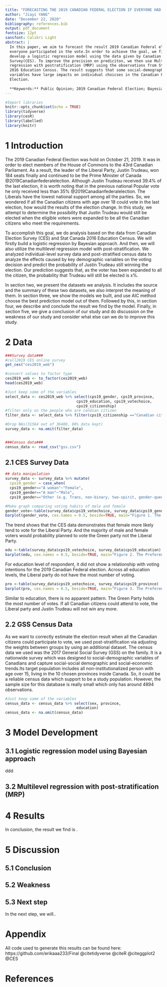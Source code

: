 ```yaml
---
title: "FORECASTING THE 2019 CANADIAN FEDERAL ELECTION IF EVERYONE HAD VOTED"
author: "Jiayi YANG"
date: "December 22, 2020"
bibliography: references.bib
output: pdf_document
fontsize: 12pt
sansfont: Calibri Light
abstract: |
  In this paper, we aim to forecast the result 2019 Canadian Federal election if 
  everyone participated in the vote.In order to achieve the goal, we firstly 
  develop a logistic regression model using the data given by Canadian Election 
  Survey(CES). To improve the precision on prediciton, we then use Multilevel 
  regression with postratification (MRP) using the observations from Stat Canada 
  2016 Education Census. The result suggests that some social-demographic 
  variables have large impacts on individual choicses in the Canadian Federal 
  Election.
  
  **Keywords:** Public Opinion; 2019 Canadian Federal Election; Bayesian Approach; Multilevel Regression with Poststratification
---
```

```r
#Import libraries
knitr::opts_chunk$set(echo = TRUE)
library(tidyverse)
library(cesR)
library(labelled)
library(knitr)
```
# 1 Introduction
The 2019 Canadian Federal Election was hold on October 21, 2019. It was in order to elect members of the House of Commons to the 43rd Canadian Parliament. As a result, the leader of the Liberal Party, Justin Trudeau, won 184 seats finally and continued to be the Prime Minister of Canada @2019Canadianfederalelection. Although Justin Trudeau received 39.4% of the last election, it is worth noting that in the previous national Popular vote he only received less than 35% @2019Canadianfederalelection. The Liberals have the lowest national support among all the parties. So, we wondered if all the Canadian citizens with age over 18 could vote in the last election, how would the results of the election change. In this study, we attempt to determine the possibility that Justin Trudeau would still be elected when the eligible voters were expanded to be all the Canadian citizens who meet the requirements.

To accomplish this goal, we do analysis based on the data from Canadian Election Survey (CES) and Stat Canada 2016 Education Census. We will firstly build a logistic regression by Bayesian approach. And then, we will also utilize the multilevel regression model with post-stratification. We analyzed individual-level survey data and post-stratified census data to analyze the effects caused by key demographic variables on the voting decision and predict the probability of Justin Trudeau still winning the election. Our prediction suggests that, as the voter has been expanded to all the citizen, the probability that Trudeau will still be elected is x%.

In section two, we present the datasets we analysis. It includes the source and the summary of these two datasets, we also interpret the meaning of them. In section three, we show the models we built, and use AIC method choose the best prediction model out of them. Followed by this, in section four, we describe and conclude the result we find by the model. Finally, in section five, we give a conclusion of our study and do discussion on the weakness of our study and consider what else can we do to improve this study. 


\pagebreak

# 2 Data
```r
###Survey data###
#call2019 CES online survey
get_ces("ces2019_web")

#convert values to factor type
ces2019_web <- to_factor(ces2019_web)
head(ces2019_web)

#Just keep some of the variables
select_data <- ces2019_web %>% select(cps19_gender, cps19_province, 
                                cps19_education, cps19_votechoice, 
                                cps19_citizenship)
#filter only on the people who are candian citizen
filter_data <- select_data %>% filter(cps19_citizenship =="Canadian citizen")

#Drop NAs(31564 out of 36480, 86% data kept)
survey_data <- na.omit(filter_data)


###Census data###
census_data <- read_csv("gss.csv")
```

## 2.1 CES Survey Data

```r
## data manipulation
survey_data <- survey_data %>% mutate(
  cps19_gender = case_when( 
  cps19_gender=="A woman"~"Female",
  cps19_gender=="A man"~"Male",
  cps19_gender=="Other (e.g. Trans, non-binary, two-spirit, gender-queer)"~"Others"))

#Make graph comparing voting habits of male and female
gender_vote<-table(survey_data$cps19_votechoice, survey_data$cps19_gender)
barplot(gender_vote, cex.names = 0.5, beside=TRUE, main="Figure 1. The Preference of Voting in 2019 By Gender", xlab= "Gender", col = c("#999999", "#E69F00", "#56B4E9", "#009E73", "#F0E442", "#0072B2", "#D55E00", "#CC79A7"))
```
The trend shows that the CES data demonstrates that female more likely tend to vote for the Liberal Party. And the majority of male and female voters would probability planned to vote the Green party not the Liberal Party.


```r
edu <-table(survey_data$cps19_votechoice, survey_data$cps19_education)
barplot(edu, cex.names = 0.5, beside=TRUE, main="Figure 2. The Preference of Voting in 2019 By Education", xlab= "Education", col = c("#999999", "#E69F00", "#56B4E9", "#009E73", "#F0E442", "#0072B2", "#D55E00", "#CC79A7"))
```
For education level of respondent, it did not show a relationship with voting intentions for the 2019 Canadian Federal election. Across all education levels, the Liberal party do not have the most number of voting.  

```r
pro <-table(survey_data$cps19_votechoice, survey_data$cps19_province)
barplot(pro, cex.names = 0.5, beside=TRUE, main="Figure 3. The Preference of Voting in 2019 By Province", xlab= "Province", col = c("#999999", "#E69F00", "#56B4E9", "#009E73", "#F0E442", "#0072B2", "#D55E00", "#CC79A7"))
```
Similar to education, there is no apparent pattern. The Green Party holds the most number of votes. If all Canadian citizens could attend to vote, the Liberal party and Justin Trudeau will not win any more.

## 2.2 GSS Census Data
As we want to correctly estimate the election result when all the Canadian citizens could participate to vote, we used post-stratification via adjusting the weights between groups by using an additional dataset.
The census data we used was the 2017 General Social Survey (GSS) on the family. It is a nationwide survey which was designed to social-demographic variables of Canadians and capture social-social demographic and social-economic trends.Its target population includes all non-institutionalized person with age over 15, living in the 10 chosen provinces inside Canada. So, it could be a reliable census data which support to be a study population. However, the sample size for this database is really small which only has around 4894 observations.
```r
#Just keep some of the variables
census_data <- census_data %>% select(sex, province, 
                                education)
census_data <- na.omit(census_data)
```


\pagebreak

# 3 Model Development
## 3.1 Logistic regression model using Bayesian approach
ddd

## 3.2 Multilevel regression with post-stratification (MRP)



\pagebreak

# 4 Results

In conclusion, the result we find is .

\pagebreak

# 5 Discussion
## 5.1 Conclusion


## 5.2 Weakness


## 5.3 Next step
In the next step, we will..

\pagebreak

# Appendix

All code used to generate this results can be found here: 
https://github.com/erikaaa233/Final
@citetidyverse
@citeR
@citeggplot2
@CES

# References
